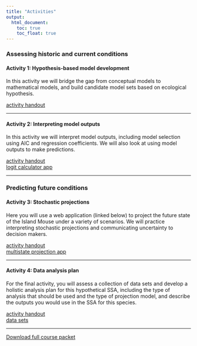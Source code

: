 ```yaml
---
title: "Activities"
output:
  html_document:
    toc: true
    toc_float: true
--- 
```


### Assessing historic and current conditions  
  
  
#### Activity 1: Hypothesis-based model development  
In this activity we will bridge the gap from conceptual models to mathematical models, and build candidate model sets based on ecological hypothesis.  
  
[activity handout](static/activities/ssa200_01_model-sets.pdf)  
  
---
  
   
#### Activity 2: Interpreting model outputs  
In this activity we will interpret model outputs, including model selection using AIC and regression coefficients. We will also look at using model outputs to make predictions.  
  
[activity handout](static/activities/ssa200_02_model-outputs.pdf)  
[logit calculator app](https://ssa200.shinyapps.io/logit-calculator/)
  
---
  
  
  
### Predicting future conditions  
  
#### Activity 3: Stochastic projections  
Here you will use a web application (linked below) to project the future state of the Island Mouse under a variety of scenarios. We will practice interpreting stochastic projections and communicating uncertainty to decision makers.  
  
[activity handout](static/activities/ssa200_03_projections.pdf)  
[multistate projection app](https://ssa200.shinyapps.io/mouse-multistate/)  
  
---
   
   
#### Activity 4: Data analysis plan   
For the final activity, you will assess a collection of data sets and develop a holistic analysis plan for this hypothetical SSA, including the type of analysis that should be used and the type of projection model, and describe the outputs you would use in the SSA for this species.   
   
[activity handout](static/activities/ssa200_04_analysis-plan.pdf)  
[data sets](static/activities/04_data-sets.xlsx)  
  
  
---   
   
[Download full course packet](static/handouts/ssa200_course-packet.pdf)